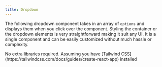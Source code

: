 ```yaml
---
title: Dropdown
---
```


The following dropdown component takes in an array of `options` and displays them when you click over the component. Styling the container or the dropdown elements is very straightforward making it suit any UI. It is a single component and can be easily customized without much hassle or complexity.



<Tabs>
  <TabItem label="Dependencies">
    No extra libraries required. Assuming you have [Tailwind
    CSS](https://tailwindcss.com/docs/guides/create-react-app) installed
  </TabItem>
  <TabItem label="Usage">
    <Code code={dropdownApp} lang="jsx" title="App.jsx" />
  </TabItem>
  <TabItem label="Component">
    <Code code={dropdown} lang="jsx" title="dropdown.jsx" />
  </TabItem>
</Tabs>
